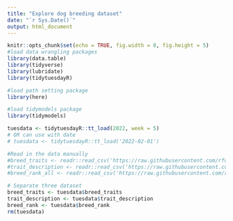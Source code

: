 ```yaml
---
title: "Explore dog breeding dataset"
date: "`r Sys.Date()`"
output: html_document
---
```


```r
knitr::opts_chunk$set(echo = TRUE, fig.width = 8, fig.height = 5)
#load data wrangling packages
library(data.table)
library(tidyverse)
library(lubridate)
library(tidytuesdayR)

#load path setting package
library(here)

#load tidymodels package
library(tidymodels)
```

```r
tuesdata <- tidytuesdayR::tt_load(2022, week = 5)
# OR can use with date
# tuesdata <- tidytuesdayR::tt_load('2022-02-01')

#Read in the data manually
#breed_traits <- readr::read_csv('https://raw.githubusercontent.com/rfordatascience/tidytuesday/master/data/2022/2022-02-01/breed_traits.csv')
#trait_description <- readr::read_csv('https://raw.githubusercontent.com/rfordatascience/tidytuesday/master/data/2022/2022-02-01/trait_description.csv')
#breed_rank_all <- readr::read_csv('https://raw.githubusercontent.com/rfordatascience/tidytuesday/master/data/2022/2022-02-01/breed_rank.csv')

# Separate three dataset
breed_traits <- tuesdata$breed_traits
trait_description <- tuesdata$trait_description
breed_rank <- tuesdata$breed_rank
rm(tuesdata)
```

